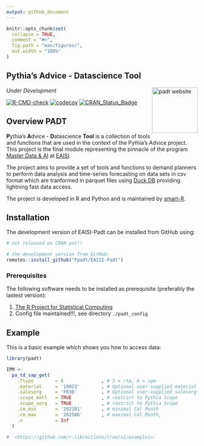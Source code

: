 ```yaml
---
output: github_document
---
```


<!-- README.md is generated from README.Rmd. Please edit that file -->

```r
knitr::opts_chunk$set(
  collapse = TRUE,
  comment = "#>",
  fig.path = "man/figures/",
  out.width = "100%"
)
```

## **P**ythia's **A**dvice - **D**atascience **T**ool 

<a href="https://fpadt.github.io/EAISI-Padt/"><img src="man/figures/logo.svg" align="right" width="120" alt="padt website" /></a>

*Under Development*

<!-- badges: start -->
[![R-CMD-check](https://github.com/tidyverse/ggplot2/actions/workflows/R-CMD-check.yaml/badge.svg)](https://github.com/tidyverse/ggplot2/actions/workflows/R-CMD-check.yaml)
[![codecov](https://codecov.io/gh/Fpadt/padt/branch/main/graph/badge.svg?token=8FXGGC2M8C)](https://codecov.io/gh/Fpadt/padt)
[![CRAN_Status_Badge](https://www.r-pkg.org/badges/version/padt)](https://cran.r-project.org/package=padt)
<!-- badges: end -->



## Overview PADT 

**P**ythia's **A**dvice - **D**atascience **Tool** is a collection of tools and 
functions that are used in the context of the Pythia's Advice project. 
This project is the final module representing the pinnacle of the program 
[Master Data & AI][MDAI] at [EAISI][EAISI]. 

The project aims to provide a set 
of tools and functions to demand planners to perform data analysis and 
time-series forecasting on data sets in csv format which are tranformed 
in parquet files using [Duck DB][DUCKDB] providing lightning fast data access.

The project is developed in R and Python and is maintained by [smart-R][smart-R].

## Installation

The development version of EAISI-Padt can be installed from GitHub using:

``` r
# not released on CRAN yet!!

# the development version from GitHub:
remotes::install_github("Fpadt/EAISI-Padt")
```

### Prerequisites

The following software needs to be installed as prerequisite 
(preferably the lastest version):

1. [The R Project for Statistical Computing][CRAN]
2. Config file maintained!!!, see directory ```./padt_config```


## Example

This is a basic example which shows you how to access data:

```r
library(padt)

IPM <-
  pa_td_sap_get(
    .ftype        = 6              , # 5 = rtp, 6 = ipm  
    .material     = '10023'        , # Optional user-supplied material
    .salesorg     = 'FR30'         , # Optional user-supplied salesorg
    .scope_matl   = TRUE           , # restrict to Pythia Scope
    .scope_sorg   = TRUE           , # restrict to Pythia Scope
    .cm_min       = '202101'       , # minimal Cal Month
    .cm_max       = '202506'       , # maximal Cal Month,
    .n            = Inf
  )

```

```r
#  <https://github.com/r-lib/actions/tree/v1/examples>.
```

[reticulate]: https://rstudio.github.io/reticulate/
[POSIT]: https://posit.co/
[CRAN]: https://cran.r-project.org/
[Python]: https://www.python.org/downloads/
[smart-R]: https://www.smart-r.net/
[MDAI]:https://www.tue.nl/en/research/institutes/eindhoven-artificial-intelligence-systems-institute/ai-education/professional-education/programs-voor-professionals/mastering-data-ai-mdai
[EAISI]:https://www.tue.nl/en/research/institutes/eindhoven-artificial-intelligence-systems-institute
[DUCKDB]: https://duckdb.org/
